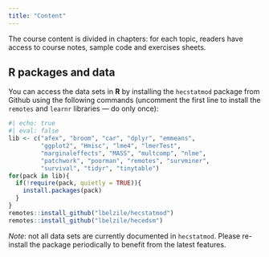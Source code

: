 ```yaml
---
title: "Content"
---
```



The course content is divided in chapters: for each topic,
readers have access to course notes, sample code and exercises sheets.


## R packages and data

You can access the data sets in **R** by installing the `hecstatmod` package from Github using the following commands (uncomment the first line to install the  `remotes` and `learnr` libraries --- do only once):


```r
#| echo: true
#| eval: false
lib <- c("afex", "broom", "car", "dplyr", "emmeans",
         "ggplot2", "Hmisc", "lme4", "lmerTest", 
         "marginaleffects", "MASS", "multcomp", "nlme", 
         "patchwork", "poorman", "remotes", "survminer",
         "survival", "tidyr", "tinytable")
for(pack in lib){
  if(!require(pack, quietly = TRUE)){
    install.packages(pack)
  }
}
remotes::install_github("lbelzile/hecstatmod")
remotes::install_github("lbelzile/hecedsm")
```


*Note*: not all data sets are currently documented in `hecstatmod`. Please re-install the package periodically to benefit from the latest features.
